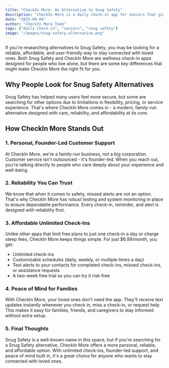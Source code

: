 ```yaml
---
title: "CheckIn More: An Alternative to Snug Safety"
description: "CheckIn More is a daily check-in app for seniors that gives families peace of mind while respecting independence."
date: "2025-09-04"
author: "CheckIn More Team"
tags: ["daily check-in", "seniors", "snug safety"]
image: "/images/snug-safety-alternative.png"
---
```


If you're researching alternatives to Snug Safety, you may be looking for a reliable, affordable, and user-friendly way to stay connected with loved ones. Both Snug Safety and CheckIn More are wellness check-in apps designed for people who live alone, but there are some key differences that might make CheckIn More the right fit for you.

## Why People Look for Snug Safety Alternatives

Snug Safety has helped many users feel more secure, but some are searching for other options due to limitations in flexibility, pricing, or service experience. That's where CheckIn More comes in - a modern, family-run alternative designed with care, reliability, and affordability at its core.

## How CheckIn More Stands Out

### 1. Personal, Founder-Led Customer Support

At CheckIn More, we're a family-run business, not a big corporation. Customer service isn't outsourced - it's founder-led. When you reach out, you're talking directly to people who care deeply about your experience and well-being.

### 2. Reliability You Can Trust

We know that when it comes to safety, missed alerts are not an option. That's why CheckIn More has robust testing and system monitoring in place to ensure dependable performance. Every check-in, reminder, and alert is designed with reliability first.

### 3. Affordable Unlimited Check-Ins

Unlike other apps that limit free plans to just one check-in a day or charge steep fees, CheckIn More keeps things simple. For just $6.99/month, you get:

- Unlimited check-ins
- Customizable schedules (daily, weekly, or multiple times a day)
- Text alerts to your contacts for completed check-ins, missed check-ins, or assistance requests
- A two-week free trial so you can try it risk-free

### 4. Peace of Mind for Families

With CheckIn More, your loved ones don't need the app. They'll receive text updates instantly whenever you check in, miss a check-in, or request help. This makes it easy for families, friends, and caregivers to stay informed without extra setup.

### 5. Final Thoughts

Snug Safety is a well-known name in this space, but if you're searching for a Snug Safety alternative, CheckIn More offers a more personal, reliable, and affordable option. With unlimited check-ins, founder-led support, and peace of mind built in, it's a great choice for anyone who wants to stay connected with loved ones.
